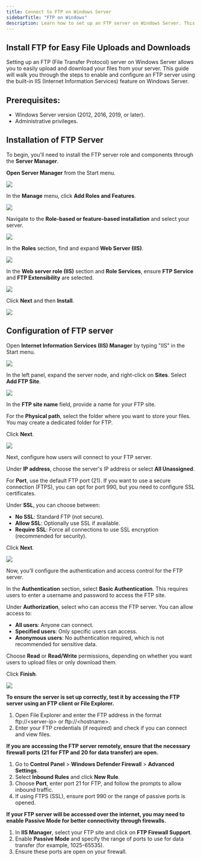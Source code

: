 ```yaml
---
title: Connect to FTP on Windows Server
sidebarTitle: "FTP on Windows"
description: Learn how to set up an FTP server on Windows Server. This step-by-step guide shows you how to easily upload and download files using IIS FTP features.
---
```


## Install FTP for Easy File Uploads and Downloads

Setting up an FTP (File Transfer Protocol) server on Windows Server allows you to easily upload and download your files from your server. This guide will walk you through the steps to enable and configure an FTP server using the built-in IIS (Internet Information Services) feature on Windows Server.

## Prerequisites:

- Windows Server version (2012, 2016, 2019, or later).
- Administrative privileges.

## Installation of FTP Server

To begin, you'll need to install the FTP server role and components through the **Server Manager**.

**Open Server Manager** from the Start menu.

![](/assets/1sSq3fI0sZJj8Zc4RoSr4-m-ID3_harpNieumj71xmR-20241209-083126.png)

In the **Manage** menu, click **Add Roles and Features**.

![](/assets/1sSq3fI0sZJj8Zc4RoSr4-6mHJyfqCzvFI0yOBJdmyu-20241209-084138.png)

Navigate to the **Role-based or feature-based installation** and select your server.

![](/assets/1sSq3fI0sZJj8Zc4RoSr4-uiUJgyJqRDGDPhdr3tTDY-20241209-084956.png)

In the **Roles** section, find and expand **Web Server (IIS)**.

![](/assets/1sSq3fI0sZJj8Zc4RoSr4-4HyuYNwuMPqXwcUn9qVth-20241209-090055.png)

In the **Web server role (IIS)** section and **Role Services**, ensure **FTP Service** and **FTP Extensibility** are selected.

![](/assets/1sSq3fI0sZJj8Zc4RoSr4-YZB3ulx9lnGsRMi7-saJu-20241209-090552.png)

Click **Next** and then **Install**.

![](/assets/1sSq3fI0sZJj8Zc4RoSr4-vHh-XD-87HTkWvP90NhqK-20241209-091536.png)

## Configuration of FTP server

Open **Internet Information Services (IIS) Manager** by typing "IIS" in the Start menu.

![](/assets/1sSq3fI0sZJj8Zc4RoSr4-Zs2ISlwaroBQ_gHIGfLJ3-20241209-091930.png)

In the left panel, expand the server node, and right-click on **Sites**. Select **Add FTP Site**.

![](/assets/1sSq3fI0sZJj8Zc4RoSr4-khc5jlI0EOQcl_9RO9bls-20241209-092134.png)

In the **FTP site name** field, provide a name for your FTP site.

For the **Physical path**, select the folder where you want to store your files. You may create a dedicated folder for FTP.

Click **Next**.

![](/assets/1sSq3fI0sZJj8Zc4RoSr4-Noz_blB9uMvjz5ZQZ0ezD-20241209-092426.png)

Next, configure how users will connect to your FTP server.

Under **IP address**, choose the server's IP address or select **All Unassigned**.

For **Port**, use the default FTP port (21). If you want to use a secure connection (FTPS), you can opt for port 990, but you need to configure SSL certificates.

Under **SSL**, you can choose between:&#x20;

- **No SSL**: Standard FTP (not secure).
- **Allow SSL**: Optionally use SSL if available.
- **Require SSL**: Force all connections to use SSL encryption (recommended for security).

Click **Next**.

![](/assets/1sSq3fI0sZJj8Zc4RoSr4-GqdYcitDC8Je7umct7NEO-20241209-092655.png)

Now, you’ll configure the authentication and access control for the FTP server.

In the **Authentication** section, select **Basic Authentication**. This requires users to enter a username and password to access the FTP site.

Under **Authorization**, select who can access the FTP server. You can allow access to:&#x20;

- **All users**: Anyone can connect.
- **Specified users**: Only specific users can access.
- **Anonymous users**: No authentication required, which is not recommended for sensitive data.

Choose **Read** or **Read/Write** permissions, depending on whether you want users to upload files or only download them.

Click **Finish**.

![](/assets/1sSq3fI0sZJj8Zc4RoSr4-gR4yjMr_7PO4_io99XWrp-20241209-093015.png)

**To ensure the server is set up correctly, test it by accessing the FTP server using an FTP client or File Explorer.**

1. Open File Explorer and enter the FTP address in the format ftp\://\<server-ip> or ftp\://\<hostname>.
2. Enter your FTP credentials (if required) and check if you can connect and view files.

**If you are accessing the FTP server remotely, ensure that the necessary firewall ports (21 for FTP and 20 for data transfer) are open.**

1. Go to **Control Panel** > **Windows Defender Firewall** > **Advanced Settings**.
2. Select **Inbound Rules** and click **New Rule**.
3. Choose **Port**, enter port 21 for FTP, and follow the prompts to allow inbound traffic.
4. If using FTPS (SSL), ensure port 990 or the range of passive ports is opened.

**If your FTP server will be accessed over the internet, you may need to enable Passive Mode for better connectivity through firewalls.**

1. In **IIS Manager**, select your FTP site and click on **FTP Firewall Support**.
2. Enable **Passive Mode** and specify the range of ports to use for data transfer (for example, 1025-65535).
3. Ensure these ports are open on your firewall.
